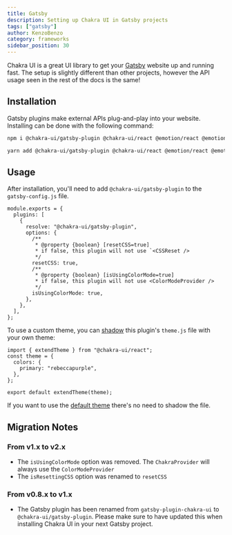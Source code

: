 ```yaml
---
title: Gatsby
description: Setting up Chakra UI in Gatsby projects
tags: ["gatsby"]
author: KenzoBenzo
category: frameworks
sidebar_position: 30
---
```


Chakra UI is a great UI library to get your [Gatsby](https://www.gatsbyjs.com/)
website up and running fast. The setup is slightly different than other
projects, however the API usage seen in the rest of the docs is the same!

## Installation

Gatsby plugins make external APIs plug-and-play into your website. Installing
can be done with the following command:

```bash
npm i @chakra-ui/gatsby-plugin @chakra-ui/react @emotion/react @emotion/styled framer-motion
```

```bash
yarn add @chakra-ui/gatsby-plugin @chakra-ui/react @emotion/react @emotion/styled framer-motion
```

## Usage

After installation, you'll need to add `@chakra-ui/gatsby-plugin` to the
`gatsby-config.js` file.

```tsx title="gatsby-config.js"
module.exports = {
  plugins: [
    {
      resolve: "@chakra-ui/gatsby-plugin",
      options: {
        /**
         * @property {boolean} [resetCSS=true]
         * if false, this plugin will not use `<CSSReset />
         */
        resetCSS: true,
        /**
         * @property {boolean} [isUsingColorMode=true]
         * if false, this plugin will not use <ColorModeProvider />
         */
        isUsingColorMode: true,
      },
    },
  ],
};
```

To use a custom theme, you can
[shadow](https://www.gatsbyjs.com/docs/how-to/plugins-and-themes/shadowing/)
this plugin&apos;s `theme.js` file with your own theme:

```tsx title="src/@chakra-ui/gatsby-plugin/theme.js"
import { extendTheme } from "@chakra-ui/react";
const theme = {
  colors: {
    primary: "rebeccapurple",
  },
};

export default extendTheme(theme);
```

If you want to use the [default theme](/docs/styled-system/theming/default-theme)
there's no need to shadow the file.

## Migration Notes

### From v1.x to v2.x

- The `isUsingColorMode` option was removed. The `ChakraProvider` will always
  use the `ColorModeProvider`
- The `isResettingCSS` option was renamed to `resetCSS`

### From v0.8.x to v1.x

- The Gatsby plugin has been renamed from `gatsby-plugin-chakra-ui` to
  `@chakra-ui/gatsby-plugin`. Please make sure to have updated this when
  installing Chakra UI in your next Gatsby project.
